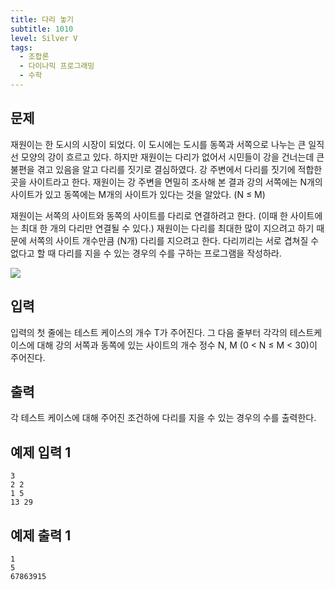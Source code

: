 ```yaml
---
title: 다리 놓기
subtitle: 1010
level: Silver V
tags:
  - 조합론
  - 다이나믹 프로그래밍
  - 수학
---
```


## 문제

재원이는 한 도시의 시장이 되었다. 이 도시에는 도시를 동쪽과 서쪽으로 나누는 큰 일직선 모양의 강이 흐르고 있다. 하지만 재원이는 다리가 없어서 시민들이 강을 건너는데 큰 불편을 겪고 있음을 알고 다리를 짓기로 결심하였다. 강 주변에서 다리를 짓기에 적합한 곳을 사이트라고 한다. 재원이는 강 주변을 면밀히 조사해 본 결과 강의 서쪽에는 N개의 사이트가 있고 동쪽에는 M개의 사이트가 있다는 것을 알았다. (N ≤ M)

재원이는 서쪽의 사이트와 동쪽의 사이트를 다리로 연결하려고 한다. (이때 한 사이트에는 최대 한 개의 다리만 연결될 수 있다.) 재원이는 다리를 최대한 많이 지으려고 하기 때문에 서쪽의 사이트 개수만큼 (N개) 다리를 지으려고 한다. 다리끼리는 서로 겹쳐질 수 없다고 할 때 다리를 지을 수 있는 경우의 수를 구하는 프로그램을 작성하라.

![](https://www.acmicpc.net/upload/201003/pic1.JPG)

## 입력

입력의 첫 줄에는 테스트 케이스의 개수 T가 주어진다. 그 다음 줄부터 각각의 테스트케이스에 대해 강의 서쪽과 동쪽에 있는 사이트의 개수 정수 N, M (0 < N ≤ M < 30)이 주어진다.

## 출력

각 테스트 케이스에 대해 주어진 조건하에 다리를 지을 수 있는 경우의 수를 출력한다.

## 예제 입력 1

```
3
2 2
1 5
13 29
```

## 예제 출력 1

```
1
5
67863915
```
